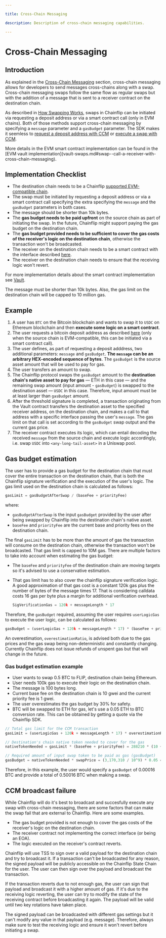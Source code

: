 ```yaml
---

title: Cross-Chain Messaging

description: Description of cross-chain messaging capabilities.

---
```



# Cross-Chain Messaging

## Introduction

As explained in the [Cross-Chain Messaging](cross-chain-messaging.md) section, cross-chain messaging allows for developers to send messages cross-chains along with a swap. Cross-chain messaging swaps follow the same flow as regular swaps but with the addition of a message that is sent to a receiver contract on the destination chain.

As described in [How Swapping Works](../../how-swapping-works.md), swaps in Chainflip can be initiated via requesting a deposit address or via a smart contract call (only in EVM chains). Both of those methods support cross-chain messaging by specifying a `message` parameter and a `gasBudget` parameter. The SDK makes it seemless to [request a deposit address with CCM](../javascript-sdk/swap-assets/request-deposit-address.md#requestdepositaddress--cross-chain-messaging-ccm) or [execute a swap with CCM](vault-swaps.md#receive-a-destination-asset-and-contract-call). 

<Callout type="info">
More details in the EVM smart contract implementation can be found in the [EVM vault implementation](vault-swaps.md#swap--call-a-receiver-with-cross-chain-messaging).
</Callout>

## Implementation Checklist

- The destination chain needs to be a Chainflip [supported EVM-compatible chain](../../supported-chains-and-assets).
- The swap must be initiated by requesting a deposit address or via a smart contract call specifying the extra specifying the `message` and the `gasBudget` parameters in both cases.
- The message should be shorter than 10k bytes.
- The **gas budget needs to be paid upfront** on the source chain as part of initiating the swap. In the future, Chainflip might support paying the gas budget on the destination chain.
- The **gas budget provided needs to be sufficient to cover the gas costs of the receiver's logic on the destination chain**, otherwise the transaction won't be broadcasted.
- The receiver on the destination chain needs to be a smart contract with the interface described [here](vault-swaps.md#receive-a-destination-asset-and-contract-call).
- The receiver on the destination chain needs to ensure that the receiving logic won't revert.

For more implementation details about the smart contract implementation see [Vault](vault-swaps.md).

<Callout type="warning">
The message must be shorter than 10k bytes. Also, the gas limit on the destination chain will be capped to 10 million gas.
</Callout>

## Example

1. A user has `BTC` on the Bitcoin blockchain and wants to swap it to `USDC` on Ethereum blockchain and then **execute some logic on a smart contract**.
2. The user requests a bitcoin deposit address as described [here](../javascript-sdk/swap-assets/request-deposit-address.md#requestdepositaddress--cross-chain-messaging-ccm) (only when the source chain is EVM-compatible, this can be initiated via a smart contract call).
3. The user defines, as part of requesting a deposit adddress, two additional parameters: `message` and `gasBudget`. **The `message` can be an arbitrary HEX-encoded sequence of bytes**. The `gasBudget` is the source asset amount that will be used to pay for gas.
4. The user transfers an amount to swap.
5. The Chainflip protocol swaps the `gasBudget` amount to the **destination chain's native asset to pay for gas** — ETH in this case — and the remaining swap amount (input amount - `gasBudget`) is swapped to the destination asset — `USDC` in this case. Therefore, input amount must be at least larger than `gasBudget` amount.
6. After the threshold signature is completed, a transaction originating from the Vault contract transfers the destination asset to the specified receiver address, on the destination chain, and makes a call to that address with a specific interface passing the user's `message`. The gas limit on that call is set according to the `gasBudget` swap output and the current gas price.
7. The receiver contract executes its logic, which can entail decoding the received `message` from the source chain and execute logic accordingly, i.e. swap `USDC` into `<any-long-tail-asset>` in a Uniswap pool.

## Gas budget estimation

The user has to provide a gas budget for the destination chain that must cover the entire transaction on the destination chain, that is both the Chainflip signature verification and the execution of the user's logic. The gas limit used on the destination chain is calculated as follows:

```typescript copy
gasLimit = gasBudgetAfterSwap / (baseFee + priorityFee)
```
where:
 - `gasBudgetAfterSwap` is the input `gasBudget` provided by the user after being swapped by Chainflip into the destination chain's native asset.
 - `baseFee` and `priorityFee` are the current base and priority fees on the destination chain.


The final `gasLimit` has to be more than the amount of gas the transaction will consume on the destination chain, otherwise the transaction won't be broadcasted. That gas limit is capped to 10M gas. There are multiple factors to take into account when estimating the gas budget:
 - The `baseFee` and `priorityFee` of the destination chain are moving targets so it's advised to use a conservative estimation.
 - That gas limit has to also cover the chainflip signature verification logic. A good approximation of that gas cost is a constant 120k gas plus the number of bytes of the message times 17. That is considering calldata costs 16 gas per byte plus a margin for additional verification overhead.

    ```typescript copy
    SigVerificationGas = 120k + messageLength * 17
    ```

Therefore, the `gasBudget` required, assuming the user requires `userLogicGas` to execute the user logic, can be calculated as follows:

```typescript copy
gasBudget = (userLogicGas + 120k + messageLength * 17) * (baseFee + priorityFee) * overestimationRatio * swapPrice 
```

An overestimation, `overestimationRatio`, is advised both due to the gas prices and the gas swap being non-deterministic and constantly changing. Currently Chainflip does not issue refunds of unspent gas but that will change in the future.

###  Gas budget estimation example

- User wants to swap 0.5 BTC to FLIP, destination chain being Ethereum.
- User needs 100k gas to execute their logic on the destination chain.
- The message is 100 bytes long.
- Current base fee on the destination chain is 10 gwei and the current priority fee is 1 gwei.
- The user overestimates the gas budget by 30% for safety.
- BTC will be swapped to ETH for gas, let's use a 0.05 ETH to BTC conversion rate. This can be obtained by getting a quote via the Chainflip SDK.

```typescript copy
// Total gas limit for the CCM transaction
gasLimit = (userLogicGas + 120k + messageLength * 17) * overestimationRatio = (100k + 120k + 100 * 17) * 1.3 = 288,210 gas units

// Destination's chain native token needed to cover for the gas
nativeTokenNeeded = gasLimit * (baseFee + priorityFee) = 288210 * (10 + 1) = 3,170,310 Gwei

// Required amount of input swap token to be paid as gas (gasBudget)
gasBudget = nativeTokenNeeded * swapPrice = (3,170,310 / 10^9) * 0.05 = 0.00016 BTC
```

Therefore, in this example, the user would specify a `gasBudget` of 0.00016 BTC and provide a total of 0.50016 BTC when making a swap.

## CCM broadcast failure

While Chainflip will do it's best to broadcast and succesfully execute any swap with cross-chain messaging, there are some factors that can make the swap fail that are external to Chainflip. Here are some examples.

- The gas budget provided is not enough to cover the gas costs of the receiver's logic on the destination chain.
- The receiver contract not implementing the correct interface (or being an EOA).
- The logic executed on the receiver's contract reverts.

Chainflip will use TSS to sign over a valid payload for the destination chain and try to broadcast it. If a transaction can't be broadcasted for any reason, the signed payload will be publicly accessible on the Chainflip State Chain for the user. The user can then sign over the payload and broadcast the transaction. 

If the transaction reverts due to not enough gas, the user can sign that payload and broadcast it with a higher amount of gas. If it's due to the receiving logic reverting, the user can try to modify the state of the receiving contract before broadcasting it again. The payload will be valid until two key rotations have taken place.

<Callout type="warning">
The signed payload can be broadcasted with different gas settings but it can't modify any value in that payload (e.g. message). Therefore, always make sure to test the receiving logic and ensure it won't revert before initiating a swap.
</Callout>